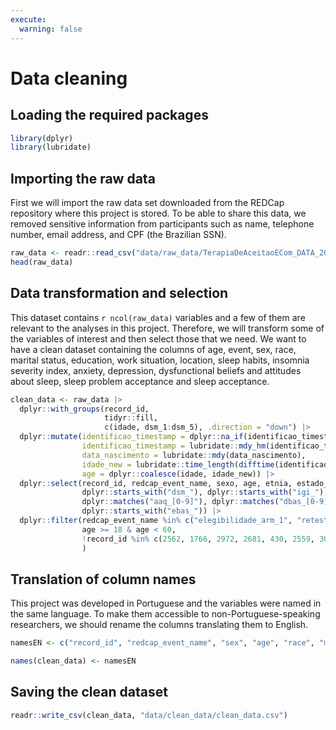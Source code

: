 ```yaml
---
execute:
  warning: false
---
```


# Data cleaning

## Loading the required packages

```r
library(dplyr)
library(lubridate)
```

## Importing the raw data

First we will import the raw data set downloaded from the REDCap repository where this project is stored. To be able to share this data, we removed sensitive information from participants such as name, telephone number, email address, and CPF (the Brazilian SSN).

```r
raw_data <- readr::read_csv("data/raw_data/TerapiaDeAceitaoECom_DATA_2023-08-16_1318.csv")
head(raw_data)
```

## Data transformation and selection

This dataset contains `r ncol(raw_data)` variables and a few of them are relevant to the analyses in this project. Therefore, we will transform some of the variables of interest and then select those that we need. We want to have a clean dataset containing the columns of age, event, sex, race, marital status, education, work situation, location, sleep habits, insomnia severity index, anxiety, depression, dysfunctional beliefs and attitudes about sleep, sleep problem acceptance and sleep acceptance.

```r
clean_data <- raw_data |> 
  dplyr::with_groups(record_id,
                     tidyr::fill,
                     c(idade, dsm_1:dsm_5), .direction = "down") |> 
  dplyr::mutate(identificao_timestamp = dplyr::na_if(identificao_timestamp, "[not completed]"),
                identificao_timestamp = lubridate::mdy_hm(identificao_timestamp),
                data_nascimento = lubridate::mdy(data_nascimento),
                idade_new = lubridate::time_length(difftime(identificao_timestamp, data_nascimento, unit="weeks"), "years"),
                age = dplyr::coalesce(idade, idade_new)) |> 
  dplyr::select(record_id, redcap_event_name, sexo, age, etnia, estado_civil, escolaridade, ocupacao,
                dplyr::starts_with("dsm_"), dplyr::starts_with("igi_"), dplyr::starts_with("ehad_"),
                dplyr::matches("aaq_[0-9]"), dplyr::matches("dbas_[0-9]+$"), dplyr::contains("spaq_"),
                dplyr::starts_with("ebas_")) |> 
  dplyr::filter(redcap_event_name %in% c("elegibilidade_arm_1", "reteste_arm_1"),
                age >= 18 & age < 60,
                !record_id %in% c(2562, 1766, 2972, 2681, 430, 2559, 3053, 540 , 522 , 3698)
                )
```

## Translation of column names

This project was developed in Portuguese and the variables were named in the same language. To make them accessible to non-Portuguese-speaking researchers, we should rename the columns translating them to English.

```r
namesEN <- c("record_id", "redcap_event_name", "sex", "age", "race", "marital_status", "education", "work_status", paste0("dsm_", 1:5), "isi_1a", "isi_1b", "isi_1c", paste0("isi_", 2:5), "isi_total", paste0("hads_", 1:14), "hads_depression", "hads_anxiety", paste0("aaq_", 1:7), paste0("dbas16_", 1:16), "dbas10_04", "dbas10_10", paste0("spaq_", 1:8), paste0("sas_", 1:6))

names(clean_data) <- namesEN
```

## Saving the clean dataset

```r
readr::write_csv(clean_data, "data/clean_data/clean_data.csv")
```
